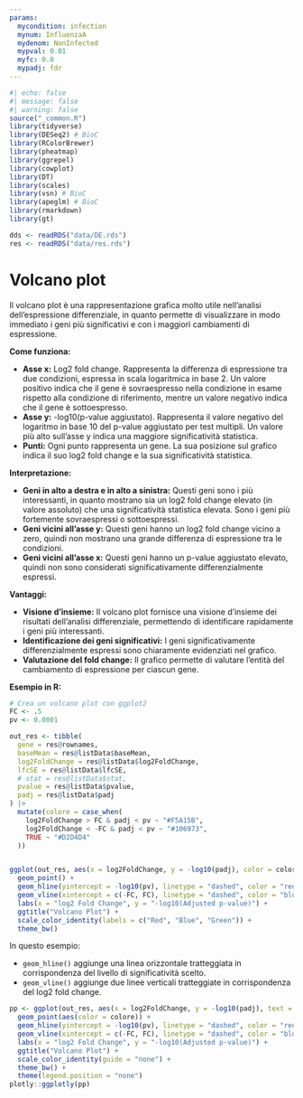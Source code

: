 ```yaml
---
params:
  mycondition: infection
  mynum: InfluenzaA
  mydenom: NonInfected
  mypval: 0.01
  myfc: 0.8
  mypadj: fdr
---
```


```r
#| echo: false
#| message: false
#| warning: false
source("_common.R")
library(tidyverse)
library(DESeq2) # BioC
library(RColorBrewer)
library(pheatmap)
library(ggrepel)
library(cowplot)
library(DT)
library(scales)
library(vsn) # BioC
library(apeglm) # BioC
library(rmarkdown)
library(gt)

dds <- readRDS("data/DE.rds")
res <- readRDS("data/res.rds")
```

# Volcano plot {#sec-vis-volcano}

Il volcano plot è una rappresentazione grafica molto utile nell'analisi dell'espressione differenziale, in quanto permette di visualizzare in modo immediato i geni più significativi e con i maggiori cambiamenti di espressione.

::: {.content-hidden when-meta="features.advanced_analysis"}
**Come funziona:**

-   **Asse x:** Log2 fold change. Rappresenta la differenza di espressione tra due condizioni, espressa in scala logaritmica in base 2. Un valore positivo indica che il gene è sovraespresso nella condizione in esame rispetto alla condizione di riferimento, mentre un valore negativo indica che il gene è sottoespresso.
-   **Asse y:** -log10(p-value aggiustato). Rappresenta il valore negativo del logaritmo in base 10 del p-value aggiustato per test multipli. Un valore più alto sull'asse y indica una maggiore significatività statistica.
-   **Punti:** Ogni punto rappresenta un gene. La sua posizione sul grafico indica il suo log2 fold change e la sua significatività statistica.

**Interpretazione:**

-   **Geni in alto a destra e in alto a sinistra:** Questi geni sono i più interessanti, in quanto mostrano sia un log2 fold change elevato (in valore assoluto) che una significatività statistica elevata. Sono i geni più fortemente sovraespressi o sottoespressi.
-   **Geni vicini all'asse y:** Questi geni hanno un log2 fold change vicino a zero, quindi non mostrano una grande differenza di espressione tra le condizioni.
-   **Geni vicini all'asse x:** Questi geni hanno un p-value aggiustato elevato, quindi non sono considerati significativamente differenzialmente espressi.

**Vantaggi:**

-   **Visione d'insieme:** Il volcano plot fornisce una visione d'insieme dei risultati dell'analisi differenziale, permettendo di identificare rapidamente i geni più interessanti.
-   **Identificazione dei geni significativi:** I geni significativamente differenzialmente espressi sono chiaramente evidenziati nel grafico.
-   **Valutazione del fold change:** Il grafico permette di valutare l'entità del cambiamento di espressione per ciascun gene.

**Esempio in R:**

```r
# Crea un volcano plot con ggplot2
FC <- .5
pv <- 0.0001

out_res <- tibble(
  gene = res@rownames,
  baseMean = res@listData$baseMean,
  log2FoldChange = res@listData$log2FoldChange,
  lfcSE = res@listData$lfcSE,
  # stat = res@listData$stat,
  pvalue = res@listData$pvalue,
  padj = res@listData$padj
) |>
  mutate(colore = case_when(
    log2FoldChange > FC & padj < pv ~ "#F5A15B",
    log2FoldChange < -FC & padj < pv ~ "#106973",
    TRUE ~ "#D2D4D4"
  ))


ggplot(out_res, aes(x = log2FoldChange, y = -log10(padj), color = colore)) +
  geom_point() +
  geom_hline(yintercept = -log10(pv), linetype = "dashed", color = "red") +
  geom_vline(xintercept = c(-FC, FC), linetype = "dashed", color = "blue") +
  labs(x = "log2 Fold Change", y = "-log10(Adjusted p-value)") +
  ggtitle("Volcano Plot") +
  scale_color_identity(labels = c("Red", "Blue", "Green")) +
  theme_bw()
```

In questo esempio:

-   `geom_hline()` aggiunge una linea orizzontale tratteggiata in corrispondenza del livello di significatività scelto.
-   `geom_vline()` aggiunge due linee verticali tratteggiate in corrispondenza del log2 fold change.
:::

```r
pp <- ggplot(out_res, aes(x = log2FoldChange, y = -log10(padj), text = paste0("Gene: ", gene))) +
  geom_point(aes(color = colore)) +
  geom_hline(yintercept = -log10(pv), linetype = "dashed", color = "red") +
  geom_vline(xintercept = c(-FC, FC), linetype = "dashed", color = "blue") +
  labs(x = "log2 Fold Change", y = "-log10(Adjusted p-value)") +
  ggtitle("Volcano Plot") +
  scale_color_identity(guide = "none") +
  theme_bw() +
  theme(legend.position = "none")
plotly::ggplotly(pp)
```